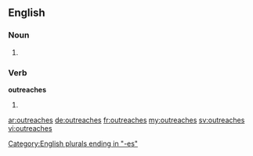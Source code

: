==English==

===Noun===
{{head|en}}

# {{plural of|outreach}}

===Verb===
'''outreaches'''

# {{en-third-person singular of|outreach}}

[[Category:English plurals ending in "-es"]]

[[ar:outreaches]]
[[de:outreaches]]
[[fr:outreaches]]
[[my:outreaches]]
[[sv:outreaches]]
[[vi:outreaches]]